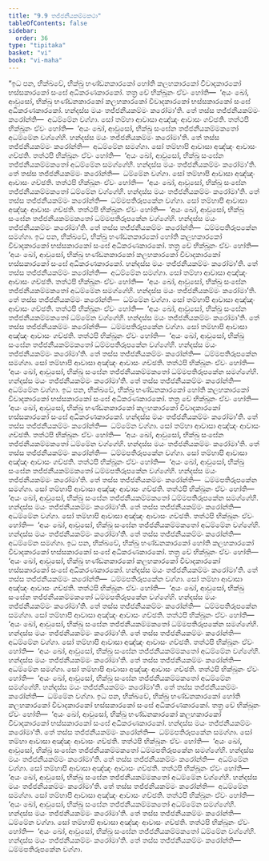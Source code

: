 ```yaml
---
title: "9.9 තජ්ජනීයකම්මකථා"
tableOfContents: false
sidebar:
  order: 36
type: "tipitaka"
basket: "vi"
book: "vi-maha"
---
```



<DynamicBreadcrumb />

<Division number="407" book="vi-maha">

<Paragraph number="1841" book="vi-maha">
“ඉධ පන, භික්ඛවේ, භික්ඛු භණ්ඩනකාරකෝ හෝති කලහකාරකෝ විවාදකාරකෝ භස්සකාරකෝ සංඝේ අධිකරණකාරකෝ. තත්‍ර චේ භික්ඛූනං ඒවං හෝති—  ‘අයං ඛෝ, ආවුසෝ, භික්ඛු භණ්ඩනකාරකෝ කලහකාරකෝ විවාදකාරකෝ භස්සකාරකෝ සංඝේ අධිකරණකාරකෝ. හන්දස්ස මයං තජ්ජනීයකම්මං කරෝමා’ති. තේ තස්ස තජ්ජනීයකම්මං කරෝන්ති—  අධම්මේන වග්ගා. සෝ තම්හා ආවාසා අඤ්ඤං ආවාසං ගච්ඡති. තත්ථපි භික්ඛූනං ඒවං හෝති—  ‘අයං ඛෝ, ආවුසෝ, භික්ඛු සංඝේන තජ්ජනීයකම්මකතෝ අධම්මේන වග්ගේහි. හන්දස්ස මයං තජ්ජනීයකම්මං කරෝමා’ති. තේ තස්ස තජ්ජනීයකම්මං කරෝන්ති—  අධම්මේන සමග්ගා. සෝ තම්හාපි ආවාසා අඤ්ඤං ආවාසං ගච්ඡති. තත්ථපි භික්ඛූනං ඒවං හෝති—  ‘අයං ඛෝ, ආවුසෝ, භික්ඛු සංඝේන තජ්ජනීයකම්මකතෝ අධම්මේන සමග්ගේහි. හන්දස්ස මයං තජ්ජනීයකම්මං කරෝමා’ති. තේ තස්ස තජ්ජනීයකම්මං කරෝන්ති—  ධම්මේන වග්ගා. සෝ තම්හාපි ආවාසා අඤ්ඤං ආවාසං ගච්ඡති. තත්ථපි භික්ඛූනං ඒවං හෝති—  ‘අයං ඛෝ, ආවුසෝ, භික්ඛු සංඝේන තජ්ජනීයකම්මකතෝ ධම්මේන වග්ගේහි. හන්දස්ස මයං තජ්ජනීයකම්මං කරෝමා’ති. තේ තස්ස තජ්ජනීයකම්මං කරෝන්ති—  ධම්මපතිරූපකේන වග්ගා. සෝ තම්හාපි ආවාසා අඤ්ඤං ආවාසං ගච්ඡති. තත්ථපි භික්ඛූනං ඒවං හෝති—  ‘අයං ඛෝ, ආවුසෝ, භික්ඛු සංඝේන තජ්ජනීයකම්මකතෝ ධම්මපතිරූපකේන වග්ගේහි. හන්දස්ස මයං තජ්ජනීයකම්මං කරෝමා’ති. තේ තස්ස තජ්ජනීයකම්මං කරෝන්ති—  ධම්මපතිරූපකේන සමග්ගා.
</Paragraph>

</Division>
<Division number="408" book="vi-maha">

<Paragraph number="1842" book="vi-maha">
ඉධ පන, භික්ඛවේ, භික්ඛු භණ්ඩනකාරකෝ හෝති කලහකාරකෝ විවාදකාරකෝ භස්සකාරකෝ සංඝේ අධිකරණකාරකෝ. තත්‍ර චේ භික්ඛූනං ඒවං හෝති—  ‘අයං ඛෝ, ආවුසෝ, භික්ඛු භණ්ඩනකාරකෝ කලහකාරකෝ විවාදකාරකෝ භස්සකාරකෝ සංඝේ අධිකරණකාරකෝ. හන්දස්ස මයං තජ්ජනීයකම්මං කරෝමා’ති. තේ තස්ස තජ්ජනීයකම්මං කරෝන්ති—  අධම්මේන සමග්ගා. සෝ තම්හා ආවාසා අඤ්ඤං ආවාසං ගච්ඡති. තත්ථපි භික්ඛූනං ඒවං හෝති—  ‘අයං ඛෝ, ආවුසෝ, භික්ඛු සංඝේන තජ්ජනීයකම්මකතෝ අධම්මේන සමග්ගේහි. හන්දස්ස මයං තජ්ජනීයකම්මං කරෝමා’ති. තේ තස්ස තජ්ජනීයකම්මං කරෝන්ති—  ධම්මේන වග්ගා. සෝ තම්හාපි ආවාසා අඤ්ඤං ආවාසං ගච්ඡති. තත්ථපි භික්ඛූනං ඒවං හෝති—  ‘අයං ඛෝ, ආවුසෝ, භික්ඛු සංඝේන තජ්ජනීයකම්මකතෝ ධම්මේන වග්ගේහි. හන්දස්ස මයං තජ්ජනීයකම්මං කරෝමා’ති. තේ තස්ස තජ්ජනීයකම්මං කරෝන්ති—  ධම්මපතිරූපකේන වග්ගා. සෝ තම්හාපි ආවාසා අඤ්ඤං ආවාසං ගච්ඡති. තත්ථපි භික්ඛූනං ඒවං හෝති—  ‘අයං ඛෝ, ආවුසෝ, භික්ඛු සංඝේන තජ්ජනීයකම්මකතෝ ධම්මපතිරූපකේන වග්ගේහි. හන්දස්ස මයං තජ්ජනීයකම්මං කරෝමා’ති. තේ තස්ස තජ්ජනීයකම්මං කරෝන්ති—  ධම්මපතිරූපකේන සමග්ගා. සෝ තම්හාපි ආවාසා අඤ්ඤං ආවාසං ගච්ඡති. තත්ථපි භික්ඛූනං ඒවං හෝති—  ‘අයං ඛෝ, ආවුසෝ, භික්ඛු සංඝේන තජ්ජනීයකම්මකතෝ ධම්මපතිරූපකේන සමග්ගේහි. හන්දස්ස මයං තජ්ජනීයකම්මං කරෝමා’ති. තේ තස්ස තජ්ජනීයකම්මං කරෝන්ති—  අධම්මේන වග්ගා.
</Paragraph>

</Division>
<Division number="409" book="vi-maha">

<Paragraph number="1843" book="vi-maha">
ඉධ පන, භික්ඛවේ, භික්ඛු භණ්ඩනකාරකෝ හෝති කලහකාරකෝ විවාදකාරකෝ භස්සකාරකෝ සංඝේ අධිකරණකාරකෝ. තත්‍ර චේ භික්ඛූනං ඒවං හෝති—  ‘අයං ඛෝ, ආවුසෝ, භික්ඛු භණ්ඩනකාරකෝ කලහකාරකෝ විවාදකාරකෝ භස්සකාරකෝ සංඝේ අධිකරණකාරකෝ. හන්දස්ස මයං තජ්ජනීයකම්මං කරෝමා’ති. තේ තස්ස තජ්ජනීයකම්මං කරෝන්ති—  ධම්මේන වග්ගා. සෝ තම්හා ආවාසා අඤ්ඤං ආවාසං ගච්ඡති. තත්ථපි භික්ඛූනං ඒවං හෝති—  ‘අයං ඛෝ, ආවුසෝ, භික්ඛු සංඝේන තජ්ජනීයකම්මකතෝ ධම්මේන වග්ගේහි. හන්දස්ස මයං තජ්ජනීයකම්මං කරෝමා’ති. තේ තස්ස තජ්ජනීයකම්මං කරෝන්ති—  ධම්මපතිරූපකේන වග්ගා. සෝ තම්හාපි ආවාසා අඤ්ඤං ආවාසං ගච්ඡති. තත්ථපි භික්ඛූනං ඒවං හෝති—  ‘අයං ඛෝ, ආවුසෝ, භික්ඛු සංඝේන තජ්ජනීයකම්මකතෝ ධම්මපතිරූපකේන වග්ගේහි. හන්දස්ස මයං තජ්ජනීයකම්මං කරෝමා’ති. තේ තස්ස තජ්ජනීයකම්මං කරෝන්ති—  ධම්මපතිරූපකේන සමග්ගා. සෝ තම්හාපි ආවාසා අඤ්ඤං ආවාසං ගච්ඡති. තත්ථපි භික්ඛූනං ඒවං හෝති—  ‘අයං ඛෝ, ආවුසෝ, භික්ඛු සංඝේන තජ්ජනීයකම්මකතෝ ධම්මපතිරූපකේන සමග්ගේහි. හන්දස්ස මයං තජ්ජනීයකම්මං කරෝමා’ති. තේ තස්ස තජ්ජනීයකම්මං කරෝන්ති—  අධම්මේන වග්ගා. සෝ තම්හාපි ආවාසා අඤ්ඤං ආවාසං ගච්ඡති. තත්ථපි භික්ඛූනං ඒවං හෝති—  ‘අයං ඛෝ, ආවුසෝ, භික්ඛු සංඝේන තජ්ජනීයකම්මකතෝ අධම්මේන වග්ගේහි. හන්දස්ස මයං තජ්ජනීයකම්මං කරෝමා’ති. තේ තස්ස තජ්ජනීයකම්මං කරෝන්ති—  අධම්මේන සමග්ගා.
</Paragraph>

</Division>
<Division number="410" book="vi-maha">

<Paragraph number="1844" book="vi-maha">
ඉධ පන, භික්ඛවේ, භික්ඛු භණ්ඩනකාරකෝ හෝති කලහකාරකෝ විවාදකාරකෝ භස්සකාරකෝ සංඝේ අධිකරණකාරකෝ. තත්‍ර චේ භික්ඛූනං ඒවං හෝති—  ‘අයං ඛෝ, ආවුසෝ, භික්ඛු භණ්ඩනකාරකෝ කලහකාරකෝ විවාදකාරකෝ භස්සකාරකෝ සංඝේ අධිකරණකාරකෝ. හන්දස්ස මයං තජ්ජනීයකම්මං කරෝමා’ති. තේ තස්ස තජ්ජනීයකම්මං කරෝන්ති—  ධම්මපතිරූපකේන වග්ගා. සෝ තම්හා ආවාසා අඤ්ඤං ආවාසං ගච්ඡති. තත්ථපි භික්ඛූනං ඒවං හෝති—  ‘අයං ඛෝ, ආවුසෝ, භික්ඛු සංඝේන තජ්ජනීයකම්මකතෝ ධම්මපතිරූපකේන වග්ගේහි. හන්දස්ස මයං තජ්ජනීයකම්මං කරෝමා’ති. තේ තස්ස තජ්ජනීයකම්මං කරෝන්ති—  ධම්මපතිරූපකේන සමග්ගා. සෝ තම්හාපි ආවාසා අඤ්ඤං ආවාසං ගච්ඡති. තත්ථපි භික්ඛූනං ඒවං හෝති—  ‘අයං ඛෝ, ආවුසෝ, භික්ඛු සංඝේන තජ්ජනීයකම්මකතෝ ධම්මපතිරූපකේන සමග්ගේහි. හන්දස්ස මයං තජ්ජනීයකම්මං කරෝමා’ති. තේ තස්ස තජ්ජනීයකම්මං කරෝන්ති—  අධම්මේන වග්ගා. සෝ තම්හාපි ආවාසා අඤ්ඤං ආවාසං ගච්ඡති. තත්ථපි භික්ඛූනං ඒවං හෝති—  ‘අයං ඛෝ, ආවුසෝ, භික්ඛු සංඝේන තජ්ජනීයකම්මකතෝ අධම්මේන වග්ගේහි. හන්දස්ස මයං තජ්ජනීයකම්මං කරෝමා’ති. තේ තස්ස තජ්ජනීයකම්මං කරෝන්ති—  අධම්මේන සමග්ගා. සෝ තම්හාපි ආවාසා අඤ්ඤං ආවාසං ගච්ඡති. තත්ථපි භික්ඛූනං ඒවං හෝති—  ‘අයං ඛෝ, ආවුසෝ, භික්ඛු සංඝේන තජ්ජනීයකම්මකතෝ අධම්මේන සමග්ගේහි. හන්දස්ස මයං තජ්ජනීයකම්මං කරෝමා’ති. තේ තස්ස තජ්ජනීයකම්මං කරෝන්ති—  ධම්මේන වග්ගා.
</Paragraph>

</Division>
<Division number="411" book="vi-maha">

<Paragraph number="1845" book="vi-maha">
ඉධ පන, භික්ඛවේ, භික්ඛු භණ්ඩනකාරකෝ හෝති කලහකාරකෝ විවාදකාරකෝ භස්සකාරකෝ සංඝේ අධිකරණකාරකෝ. තත්‍ර චේ භික්ඛූනං ඒවං හෝති—  ‘අයං ඛෝ, ආවුසෝ, භික්ඛු භණ්ඩනකාරකෝ කලහකාරකෝ විවාදකාරකෝ භස්සකාරකෝ සංඝේ අධිකරණකාරකෝ. හන්දස්ස මයං තජ්ජනීයකම්මං කරෝමා’ති. තේ තස්ස තජ්ජනීයකම්මං කරෝන්ති—  ධම්මපතිරූපකේන සමග්ගා. සෝ තම්හා ආවාසා අඤ්ඤං ආවාසං ගච්ඡති. තත්ථපි භික්ඛූනං ඒවං හෝති—  ‘අයං ඛෝ, ආවුසෝ, භික්ඛු සංඝේන තජ්ජනීයකම්මකතෝ ධම්මපතිරූපකේන සමග්ගේහි. හන්දස්ස මයං තජ්ජනීයකම්මං කරෝමා’ති. තේ තස්ස තජ්ජනීයකම්මං කරෝන්ති—  අධම්මේන වග්ගා. සෝ තම්හාපි ආවාසා අඤ්ඤං ආවාසං ගච්ඡති. තත්ථපි භික්ඛූනං ඒවං හෝති—  ‘අයං ඛෝ, ආවුසෝ, භික්ඛු සංඝේන තජ්ජනීයකම්මකතෝ අධම්මේන වග්ගේහි. හන්දස්ස මයං තජ්ජනීයකම්මං කරෝමා’ති. තේ තස්ස තජ්ජනීයකම්මං කරෝන්ති—  අධම්මේන සමග්ගා. සෝ තම්හාපි ආවාසා අඤ්ඤං ආවාසං ගච්ඡති. තත්ථපි භික්ඛූනං ඒවං හෝති—  ‘අයං ඛෝ, ආවුසෝ, භික්ඛු සංඝේන තජ්ජනීයකම්මකතෝ අධම්මේන සමග්ගේහි. හන්දස්ස මයං තජ්ජනීයකම්මං කරෝමා’ති. තේ තස්ස තජ්ජනීයකම්මං කරෝන්ති—  ධම්මේන වග්ගා. සෝ තම්හාපි ආවාසා අඤ්ඤං ආවාසං ගච්ඡති. තත්ථපි භික්ඛූනං ඒවං හෝති—  ‘අයං ඛෝ, ආවුසෝ, භික්ඛු සංඝේන තජ්ජනීයකම්මකතෝ ධම්මේන වග්ගේහි. හන්දස්ස මයං තජ්ජනීයකම්මං කරෝමා’ති. තේ තස්ස තජ්ජනීයකම්මං කරෝන්ති—  ධම්මපතිරූපකේන වග්ගා.
</Paragraph>
</Division>